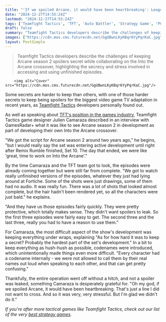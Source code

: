 ```yaml
---
title: "'If we spoiled Arcane, it would have been heartbreaking': League of Legends spin-off Teamfight Tactics had scripts 2 years ago, and went to extreme lengths to keep them secret"
date: "2024-12-27T14:55:24Z"
lastmod: "2024-12-27T14:55:24Z"
tags: ['Teamfight Tactics', 'TFT', 'Auto Battler', 'Strategy Game', 'PC Game', 'Arcane', 'Video Game Adaptation', 'League of Legends']
draft: false
summary: "Teamfight Tactics developers describe the challenges of keeping Arcane season 2 spoilers secret while collaborating on the Into the Arcane crossover, highlighting the secrecy and stress involved in accessing and using unfinished episodes."
images: ["https://cdn.mos.cms.futurecdn.net/GgUBwnLKyKBqr6YyPqrKaC.jpg"]
layout: PostSimple
---
```

> Teamfight Tactics developers describe the challenges of keeping Arcane season 2 spoilers secret while collaborating on the Into the Arcane crossover, highlighting the secrecy and stress involved in accessing and using unfinished episodes.


        <img alt="Cover" src="https://cdn.mos.cms.futurecdn.net/GgUBwnLKyKBqr6YyPqrKaC.jpg"/>
        
Some secrets are harder to keep than others, with one of those harder secrets to keep being spoilers for the biggest video game TV adaptation in recent years, as [Teamfight Tactics](https://www.gamesradar.com/teamfight-tactics-guide-cheatsheet-synergies-tips-how-to-play/) developers personally found out.

As well as speaking about [TFT's position in the games industry](https://www.gamesradar.com/games/strategy/the-devs-behind-the-biggest-pc-strategy-game-on-the-market-say-their-main-aim-is-to-be-everyones-second-favorite-game/), Teamfight Tactics game designer Julien Camaraza described in an interview with GamesRadar+ what it was like to see Arcane season 2 in development as part of developing their own Into the Arcane crossover.

"We got the script for Arcane season 2 around two years ago," he begins, "but I would really say the set was entering active development until right after Remix Rumble finished, Set 10. The day that ended, we were like 'great, time to work on Into the Arcane'."

By the time Camaraza and the TFT team got to look, the episodes were already coming together but were still far from complete. "We got to watch really unfinished versions of the episodes, whatever they just had lying around at Fortiche. Some of the shots were just drawings, some of them had no audio. It was really fun. There was a lot of shots that looked almost complete, but the hair hadn't been rendered yet, so all the characters were just bald." he explains.

"And they have us those episodes fairly quickly. They were pretty protective, which totally makes sense. They didn't want spoilers to leak. So the first three episodes were fairly easy to get. The second three and the last three, really you had to have a reason to use them."

For Camaraza, the most difficult aspect of the show's development was keeping everything under wraps, explaining "As for how hard it was to keep a secret? Probably the hardest part of the set's development." In a bit to keep everything as hush-hush as possible, codenames were introduced, which unintentionally made things even more difficult. "Every character had a codename internally - we were not allowed to call them by their real names out loud when speaking to each other, and that can get pretty confusing."

Thankfully, the entire operation went off without a hitch, and not a spoiler was leaked, something Camaraza is desperately grateful for. "Oh my god, if we spoiled Arcane, it would have been heartbreaking. That's just a line I did not want to cross. And so it was very, very stressful. But I'm glad we didn't do it."

*If you're after more tactical games like Teamfight Tactics, check out our list of the very *[<em>best strategy games</em>](https://www.gamesradar.com/best-strategy-games/)*.*
        